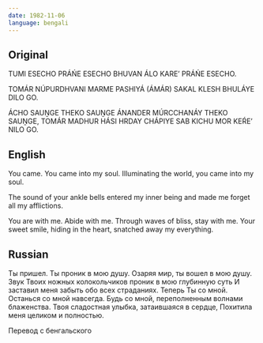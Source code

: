 ```yaml
---
date: 1982-11-06
language: bengali
---
```


## Original

TUMI ESECHO PRÁŃE ESECHO
BHUVAN ÁLO KARE’ PRÁŃE ESECHO.

TOMÁR NÚPURDHVANI MARME PASHIYÁ
(ÁMÁR) SAKAL KLESH BHULÁYE DILO GO.

ÁCHO SAUṊGE THEKO SAUṊGE
ÁNANDER MÚRCCHANÁY THEKO SAUṊGE,
TOMÁR MADHUR HÁSI HRDAY CHÁPIYE
SAB KICHU MOR KEŔE’ NILO GO.

## English

You came. You came into my soul.
Illuminating the world, you came into my soul.

The sound of your ankle bells entered my inner being
and made me forget all my afflictions.

You are with me. Abide with me.
Through waves of bliss, stay with me.
Your sweet smile, hiding in the heart,
snatched away my everything.

## Russian

Ты пришел. Ты проник в мою душу.
Озаряя мир, ты вошел в мою душу.
Звук Твоих ножных колокольчиков
проник в мою глубинную суть
И заставил меня забыть обо всех страданиях.
Теперь Ты со мной. Останься со мной навсегда.
Будь со мной, переполненным волнами блаженства.
Твоя сладостная улыбка, затаившаяся в сердце,
Похитила меня целиком и полностью.

Перевод с бенгальского
